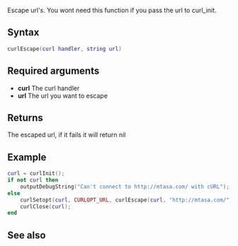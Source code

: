 
{{ModuleFunction|cURL}}
Escape url's. You wont need this function if you pass the url to curl_init.

==Syntax==
<syntaxhighlight lang="lua">
curlEscape(curl handler, string url)
</syntaxhighlight>

==Required arguments==
* '''curl''' The curl handler
* '''url''' The url you want to escape

==Returns==
The escaped url, if it fails it will return nil

==Example==
<syntaxhighlight lang="lua">
curl = curlInit();
if not curl then
    outputDebugString("Can't connect to http://mtasa.com/ with cURL");
else
    curlSetopt(curl, CURLOPT_URL, curlEscape(curl, "http://mtasa.com/"));
    curlClose(curl);
end
</syntaxhighlight>


==See also==
{{Modules/cURL/functions}}